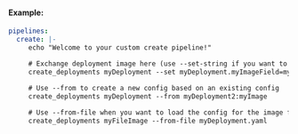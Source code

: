 #### Example:

```yaml
pipelines:
  create: |-
     echo "Welcome to your custom create pipeline!"

     # Exchange deployment image here (use --set-string if you want to force the field to be a string e.g. when setting labels to "true")
     create_deployments myDeployment --set myDeployment.myImageField=myImage --set-string key1=value1
    
     # Use --from to create a new config based on an existing config
     create_deployments myDeployment --from myDeployment2:myImage

     # Use --from-file when you want to load the config for the image from a file
     create_deployments myFileImage --from-file myDeployment.yaml
```
